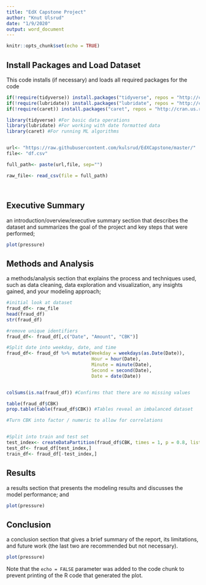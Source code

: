 ---
title: "EdX Capstone Project"
author: "Knut Ulsrud"
date: "1/9/2020"
output: word_document
---

```{r setup, include=FALSE}

knitr::opts_chunk$set(echo = TRUE)

```

## Install Packages and Load Dataset
This code installs (if necessary) and loads all required packages for the code
```{r packages}

if(!require(tidyverse)) install.packages("tidyverse", repos = "http://cran.us.r-project.org")
if(!require(lubridate)) install.packages("lubridate", repos = "http://cran.us.r-project.org")
if(!require(caret)) install.packages("caret", repos = "http://cran.us.r-project.org")

library(tidyverse) #For basic data operations
library(lubridate) #For working with date formatted data
library(caret) #For running ML algorithms


url<- "https://raw.githubusercontent.com/kulsrud/EdXCapstone/master/"
file<- "df.csv"

full_path<- paste(url,file, sep="")

raw_file<- read_csv(file = full_path)




```

## Executive Summary

an introduction/overview/executive summary section that describes the dataset and summarizes the goal of the project and key steps that were performed;

```{r exec, echo=FALSE}

plot(pressure)

```

## Methods and Analysis

a methods/analysis section that explains the process and techniques used, such as data cleaning, data exploration and visualization, any insights gained, and your modeling approach;

```{r method, echo=FALSE}

#initial look at dataset
fraud_df<- raw_file
head(fraud_df)
str(fraud_df)

#remove unique identifiers
fraud_df<- fraud_df[,c("Date", "Amount", "CBK")]

#Split date into weekday, date, and time
fraud_df<- fraud_df %>% mutate(Weekday = weekdays(as.Date(Date)),
                               Hour = hour(Date),
                               Minute = minute(Date),
                               Second = second(Date),
                               Date = date(Date))


colSums(is.na(fraud_df)) #Confirms that there are no missing values

table(fraud_df$CBK)
prop.table(table(fraud_df$CBK)) #Tables reveal an imbalanced dataset

#Turn CBK into factor / numeric to allow for correlations


#Split into train and test set
test_index<- createDataPartition(fraud_df$CBK, times = 1, p = 0.8, list = FALSE)
test_df<- fraud_df[test_index,]
train_df<- fraud_df[-test_index,]


```

## Results

a results section that presents the modeling results and discusses the model performance; and

```{r method, echo=FALSE}

plot(pressure)

```

## Conclusion

a conclusion section that gives a brief summary of the report, its limitations, and future work (the last two are recommended but not necessary).


```{r method, echo=FALSE}

plot(pressure)


```


Note that the `echo = FALSE` parameter was added to the code chunk to prevent printing of the R code that generated the plot.
